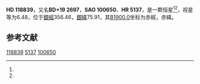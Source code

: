 {{Starbox begin
| name = HD 118839
}}
{{Starbox observe
| epoch = [[J2000.0|J2000.0]]
| constell = {{星座名待查}}<ref name=SIMBAD>{{cite web
 | url=http://simbad.u-strasbg.fr/simbad/sim-id?Ident=HR+5137
 | title =Pulsating variable Star
 | publisher=Centre de Données astronomiques de Strasbourg
 | work=SIMBAD
 | accessdate=2012-07-13}}</ref><ref name=DATA>{{cite web
 | url=http://vizier.u-strasbg.fr/viz-bin/VizieR-5?-out.add=.&-source=5050&-corr=PK=HR&-out.max=9999&HR=5137
 | title=VizieR Detailed Page
 | accessdate=2012-07-13
 | archive-date=2019-02-16
 | archive-url=https://web.archive.org/web/20190216081546/http://vizier.u-strasbg.fr/viz-bin/VizieR-5?-out.add=.&-source=5050&-corr=PK=HR&-out.max=9999&HR=5137
 | dead-url=no
 }}</ref>
| 星官 = 
| ra = {{RA|13|39|2.3}}<ref name=SIMBAD /><ref name=DATA />
| dec = {{DEC|+18|15|55}}<ref name=SIMBAD /><ref name=DATA />
| appmag_v = 6.48<ref name=SIMBAD /><ref name=DATA />
}}
{{Starbox character
| class = K3III<ref name=SIMBAD /><ref name=DATA />
| b-v = 1.2<ref name=SIMBAD /><ref name=DATA />
| u-b = 1.27<ref name=SIMBAD /><ref name=DATA />
| r-i = <ref name=SIMBAD /><ref name=DATA />
| variable = 
}}
{{Starbox astrometry
| radial_v = 1.27
| prop_mo_ra = -11
| parallax = 
| p_error = 
}}
{{Starbox catalog
| names =BD+19 2697，[[SAO星表|SAO]] 100650，[[HD星表|HD]] 118839，[[HR星表|HR]] 5137}}
{{Starbox reference |Simbad=HR+5137}}
{{Starbox end}}

'''HD 118839'''，又名'''BD+19 2697'''，'''SAO 100650'''、'''HR 5137'''，是一颗恒星<ref name=SIMBAD /><ref name=DATA />，视星等为6.48，位于[[銀道座標系|銀經]]356.46，[[銀道座標系|銀緯]]75.91，其[[B1900.0|B1900.0]]坐标为赤經{{RA|13|34|13.5}}，赤緯{{DEC|+18|75.91|26}}。

== 参考文献 ==
{{reflist}}

{{star-stub}}

[[Category:HD和HDE天體|118839]]
[[Category:HR天體|5137]]
[[Category:SAO天體|100650]]
